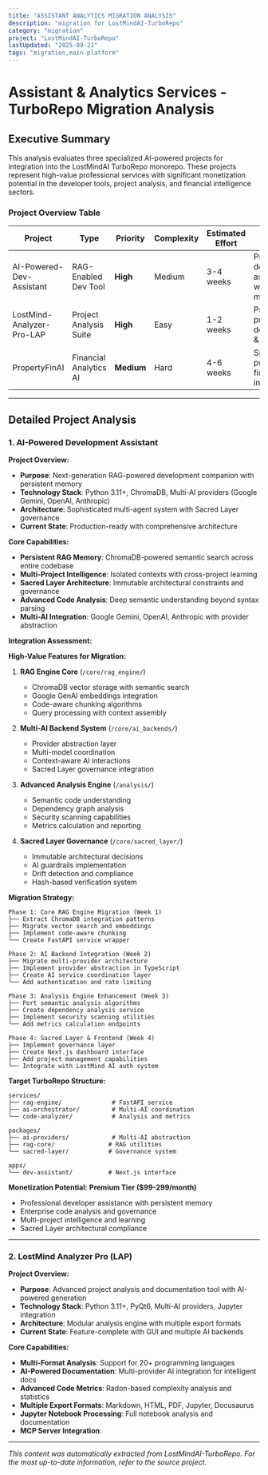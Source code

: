 ```yaml
---
title: "ASSISTANT ANALYTICS MIGRATION ANALYSIS"
description: "migration for LostMindAI-TurboRepo"
category: "migration"
project: "LostMindAI-TurboRepo"
lastUpdated: "2025-09-21"
tags: "migration,main-platform"
---
```


# Assistant & Analytics Services - TurboRepo Migration Analysis

## Executive Summary

This analysis evaluates three specialized AI-powered projects for integration into the LostMindAI TurboRepo monorepo. These projects represent high-value professional services with significant monetization potential in the developer tools, project analysis, and financial intelligence sectors.

### Project Overview Table

| Project | Type | Priority | Complexity | Estimated Effort | Key Value |
|---------|------|----------|------------|------------------|------------|
| AI-Powered-Dev-Assistant | RAG-Enabled Dev Tool | **High** | Medium | 3-4 weeks | Premium developer assistance with RAG memory |
| LostMind-Analyzer-Pro-LAP | Project Analysis Suite | **High** | Easy | 1-2 weeks | Professional project documentation & metrics |
| PropertyFinAI | Financial Analytics AI | **Medium** | Hard | 4-6 weeks | Specialized property finance intelligence |

---

## Detailed Project Analysis

### 1. AI-Powered Development Assistant

**Project Overview:**
- **Purpose**: Next-generation RAG-powered development companion with persistent memory
- **Technology Stack**: Python 3.11+, ChromaDB, Multi-AI providers (Google Gemini, OpenAI, Anthropic)
- **Architecture**: Sophisticated multi-agent system with Sacred Layer governance
- **Current State**: Production-ready with comprehensive architecture

**Core Capabilities:**
- **Persistent RAG Memory**: ChromaDB-powered semantic search across entire codebase
- **Multi-Project Intelligence**: Isolated contexts with cross-project learning
- **Sacred Layer Architecture**: Immutable architectural constraints and governance
- **Advanced Code Analysis**: Deep semantic understanding beyond syntax parsing
- **Multi-AI Integration**: Google Gemini, OpenAI, Anthropic with provider abstraction

**Integration Assessment:**

**High-Value Features for Migration:**
1. **RAG Engine Core** (`/core/rag_engine/`)
   - ChromaDB vector storage with semantic search
   - Google GenAI embeddings integration
   - Code-aware chunking algorithms
   - Query processing with context assembly

2. **Multi-AI Backend System** (`/core/ai_backends/`)
   - Provider abstraction layer
   - Multi-model coordination
   - Context-aware AI interactions
   - Sacred Layer governance integration

3. **Advanced Analysis Engine** (`/analysis/`)
   - Semantic code understanding
   - Dependency graph analysis
   - Security scanning capabilities
   - Metrics calculation and reporting

4. **Sacred Layer Governance** (`/core/sacred_layer/`)
   - Immutable architectural decisions
   - AI guardrails implementation
   - Drift detection and compliance
   - Hash-based verification system

**Migration Strategy:**
```
Phase 1: Core RAG Engine Migration (Week 1)
├── Extract ChromaDB integration patterns
├── Migrate vector search and embeddings
├── Implement code-aware chunking
└── Create FastAPI service wrapper

Phase 2: AI Backend Integration (Week 2)
├── Migrate multi-provider architecture
├── Implement provider abstraction in TypeScript
├── Create AI service coordination layer
└── Add authentication and rate limiting

Phase 3: Analysis Engine Enhancement (Week 3)
├── Port semantic analysis algorithms
├── Create dependency analysis service
├── Implement security scanning utilities
└── Add metrics calculation endpoints

Phase 4: Sacred Layer & Frontend (Week 4)
├── Implement governance layer
├── Create Next.js dashboard interface
├── Add project management capabilities
└── Integrate with LostMind AI auth system
```

**Target TurboRepo Structure:**
```
services/
├── rag-engine/              # FastAPI service
├── ai-orchestrator/         # Multi-AI coordination
└── code-analyzer/           # Analysis and metrics

packages/
├── ai-providers/            # Multi-AI abstraction
├── rag-core/               # RAG utilities
└── sacred-layer/           # Governance system

apps/
└── dev-assistant/          # Next.js interface
```

**Monetization Potential:** **Premium Tier ($99-299/month)**
- Professional developer assistance with persistent memory
- Enterprise code analysis and governance
- Multi-project intelligence and learning
- Sacred Layer architectural compliance

---

### 2. LostMind Analyzer Pro (LAP)

**Project Overview:**
- **Purpose**: Advanced project analysis and documentation tool with AI-powered generation
- **Technology Stack**: Python 3.11+, PyQt6, Multi-AI providers, Jupyter integration
- **Architecture**: Modular analysis engine with multiple export formats
- **Current State**: Feature-complete with GUI and multiple AI backends

**Core Capabilities:**
- **Multi-Format Analysis**: Support for 20+ programming languages
- **AI-Powered Documentation**: Multi-provider AI integration for intelligent docs
- **Advanced Code Metrics**: Radon-based complexity analysis and statistics
- **Multiple Export Formats**: Markdown, HTML, PDF, Jupyter, Docusaurus
- **Jupyter Notebook Processing**: Full notebook analysis and documentation
- **MCP Server Integration**:

---
*This content was automatically extracted from LostMindAI-TurboRepo. For the most up-to-date information, refer to the source project.*
